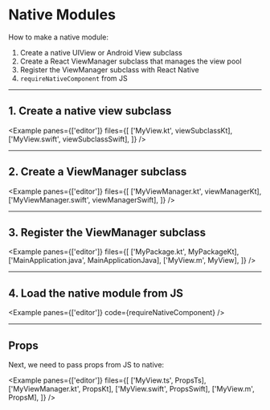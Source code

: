 
# Native Modules

How to make a native module:

1. Create a native UIView or Android View subclass
2. Create a React ViewManager subclass that manages the view pool
3. Register the ViewManager subclass with React Native
4. `requireNativeComponent` from JS

---

## 1. Create a native view subclass

<Example
  panes={['editor']}
  files={[
    ['MyView.kt', viewSubclassKt],
    ['MyView.swift', viewSubclassSwift],
  ]}
/>

---

## 2. Create a ViewManager subclass

<Example
  panes={['editor']}
  files={[
    ['MyViewManager.kt', viewManagerKt],
    ['MyViewManager.swift', viewManagerSwift],
  ]}
/>

---

## 3. Register the ViewManager subclass

<Example
  panes={['editor']}
  files={[
    ['MyPackage.kt', MyPackageKt],
    ['MainApplication.java', MainApplicationJava],
    ['MyView.m', MyView],
  ]}
/>

---

## 4. Load the native module from JS

<Example panes={['editor']} code={requireNativeComponent} />

---

## Props

Next, we need to pass props from JS to native:

<Example
  panes={['editor']}
  files={[
    ['MyView.ts', PropsTs],
    ['MyViewManager.kt', PropsKt],
    ['MyView.swift', PropsSwift],
    ['MyView.m', PropsM],
  ]}
/>
